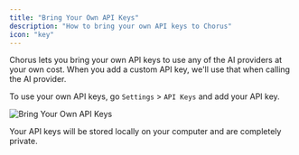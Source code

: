 ```yaml
---
title: "Bring Your Own API Keys"
description: "How to bring your own API keys to Chorus"
icon: "key"
---
```


Chorus lets you bring your own API keys to use any of the AI providers at your own cost. When you add a custom API key, we'll use that when calling the AI provider.

To use your own API keys, go `Settings` > `API Keys` and add your API key.

<img src="/images/byok.png" alt="Bring Your Own API Keys" />

Your API keys will be stored locally on your computer and are completely private.
